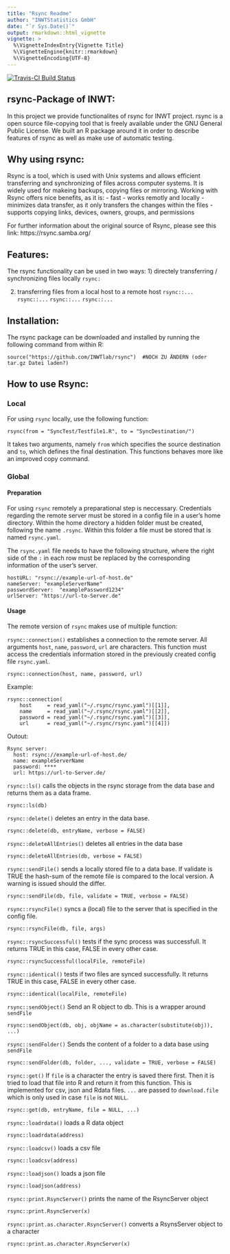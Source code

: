 ```yaml
---
title: "Rsync Readme"
author: "INWTStatistics GmbH"
date: "`r Sys.Date()`"
output: rmarkdown::html_vignette
vignette: >
  %\VignetteIndexEntry{Vignette Title}
  %\VignetteEngine{knitr::rmarkdown}
  %\VignetteEncoding{UTF-8}
---
```


  
[![Travis-CI Build Status](https://travis-ci.org//INWTlab/rsync.svg?branch=master)](https://travis-ci.org/INWTlab/rsync)


## rsync-Package of INWT:

In this project we provide functionalites of rsync for INWT project.
rsync is a open source file-copying tool that is freely available under the GNU General Public License.
We built an R package around it in order to describe features of rsync as well as make use of automatic testing. 

## Why using rsync:

Rsync is a tool, which is used with Unix systems and allows efficient transferring and synchronizing of files across computer systems. It is widely used for makeing backups, copying files or mirroring. 
Working with Rsync offers nice benefits, as it is:
  - fast
  - works remotly and locally 
  - minimizes data transfer, as it only transfers the changes within the files 
  - supports copying links, devices, owners, groups, and permissions

For further information about the original source of Rsync, please see this link: https://rsync.samba.org/

## Features:
The rsync functionality can be used in two ways: 
  1) directely transferring / synchronizing files locally
     `rsync:` 
      
  2) transferring files from a local host to a remote host
    `rsync::...`
    `rsync::...`
    `rsync::...`
    `rsync::...`
    

## Installation:
The rsync package can be downloaded and installed by running the following command from within R:
```
source("https://github.com/INWTlab/rsync")  #NOCH ZU ÄNDERN (oder tar.gz Datei laden?)
```


## How to use Rsync:

### Local
For using `rsync` locally, use the following function:
```
rsync(from = "SyncTest/Testfile1.R", to = "SyncDestination/")
```
It takes two arguments, namely `from` which specifies the  source destination and `to`, which defines the final destination. This functions behaves more like an improved copy command. 

### Global

#### Preparation

For using `rsync` remotely a preparational step is neccessary. Credentials regarding the remote server must be stored in a config file in a user's home directory.
Within the home directory a hidden folder must be created, following the name `.rsync`. Within this folder a file must be stored that is named `rsync.yaml`.

The `rsync.yaml` file needs to have the following structure, where the right side of the `:` in each row must be replaced by the corresponding information of the user's server.


```
hostURL: "rsync://example-url-of-host.de"
nameServer: "exampleServerName"
passwordServer:  "examplePassword1234"
urlServer: "https://url-to-Server.de"
```

#### Usage

The remote version of `rsync` makes use of multiple function:

`rsync::connection()` establishes a connection to the remote server. All arguments `host`, `name`, `password`, `url` are characters. This function must access the credentials information stored in the previously created config file `rsync.yaml`.
```
rsync::connection(host, name, password, url)
```
Example:
```
rsync::connection(
    host     = read_yaml("~/.rsync/rsync.yaml")[[1]],
    name     = read_yaml("~/.rsync/rsync.yaml")[[2]],
    password = read_yaml("~/.rsync/rsync.yaml")[[3]],
    url      = read_yaml("~/.rsync/rsync.yaml")[[4]]) 
```
Outout:
```
Rsync server: 
  host: rsync://example-url-of-host.de/
  name: exampleServerName
  password: ****
  url: https://url-to-Server.de/
```


`rsync::ls()` calls the objects in the rsync storage from the data base and returns them as a data frame.
```
rsync::ls(db)
```

`rsync::delete()` deletes an entry in the data base.
```
rsync::delete(db, entryName, verbose = FALSE)
```

`rsync::deleteAllEntries()` deletes all entries in the data base
```
rsync::deleteAllEntries(db, verbose = FALSE)
``` 

`rsync::sendFile()` sends a locally stored file to a data base. If validate is TRUE the hash-sum of the remote file is compared to the local version. A warning is issued should the differ.

```
rsync::sendFile(db, file, validate = TRUE, verbose = FALSE)
```


`rsync::rsyncFile()` syncs a (local) file to the server that is specified in the config file. 
```
rsync::rsyncFile(db, file, args)
```

`rsync::rsyncSuccessful()` tests if the sync process was successfull. It returns TRUE in this case, FALSE in every other case.
```
rsync::rsyncSuccessful(localFile, remoteFile)
```

`rsync::identical()` tests if two files are synced successfully. It returns TRUE in this case, FALSE in every other case.
```
rsync::identical(localFile, remoteFile)
```

`rsync::sendObject()` Send an R object to db. This is a wrapper around `sendFile`
```
rsync::sendObject(db, obj, objName = as.character(substitute(obj)), ...)
```



`rsync::sendFolder()` Sends the content of a folder to a data base using `sendFile`
```
rsync::sendFolder(db, folder, ..., validate = TRUE, verbose = FALSE)
```

`rsync::get()` If `file` is a character the entry is saved there first. Then it is
   tried to load that file into R and return it from this function. This is
   implemented for csv, json and Rdata files. `...` are passed to
   `download.file` which is only used in case `file` is not
   `NULL`.
   
```
rsync::get(db, entryName, file = NULL, ...)
```


`rsync::loadrdata()` loads a R data object
```
rsync::loadrdata(address)
```


`rsync::loadcsv()` loads a csv file
```
rsync::loadcsv(address)
```


`rsync::loadjson()` loads a json file
```
rsync::loadjson(address)
```


`rsync::print.RsyncServer()` prints the name of the RsyncServer object
```
rsync::print.RsyncServer(x)
```

`rsync::print.as.character.RsyncServer()` converts a RsynsServer object to a character
```
rsync::print.as.character.RsyncServer(x)
```
